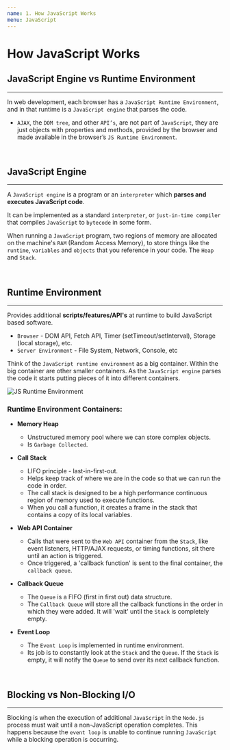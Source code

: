 ```yaml
---
name: 1. How JavaScript Works
menu: JavaScript
---
```


# How JavaScript Works

## JavaScript Engine vs Runtime Environment

---

In web development, each browser has a `JavaScript Runtime Environment`, and in that runtime is a `JavaScript engine` that parses the code.

- `AJAX`, the `DOM tree`, and other `API’s`, are not part of `JavaScript`, they are just objects with properties and methods, provided by the browser and made available in the browser’s `JS Runtime Environment`.

<br />

## JavaScript Engine

---

A `JavaScript engine` is a program or an `interpreter` which **parses and executes JavaScript code**.

It can be implemented as a standard `interpreter`, or `just-in-time compiler` that compiles `JavaScript` to `bytecode` in some form.

When running a `JavaScript` program, two regions of memory are allocated on the machine's `RAM` (Random Access Memory), to store things like the `runtime`, `variables` and `objects` that you reference in your code. The `Heap` and `Stack`.

<br />

## Runtime Environment

---

Provides additional **scripts/features/API's** at runtime to build JavaScript based software.

- `Browser` - DOM API, Fetch API, Timer (setTimeout/setInterval), Storage (local storage), etc.
- `Server Environment` - File System, Network, Console, etc

Think of the `JavaScript runtime environment` as a big container. Within the big container are other smaller containers. As the `JavaScript engine` parses the code it starts putting pieces of it into different containers.

![JS Runtime Environment](https://miro.medium.com/max/700/1*zeKjWCjyAGZ9JN4fvnWsiA.png)

### Runtime Environment Containers:

- **Memory Heap**

  - Unstructured memory pool where we can store complex objects.
  - Is `Garbage Collected`.

- **Call Stack**

  - LIFO principle - last-in-first-out.
  - Helps keep track of where we are in the code so that we can run the code in order.
  - The call stack is designed to be a high performance continuous region of memory used to execute functions.
  - When you call a function, it creates a frame in the stack that contains a copy of its local variables.

- **Web API Container**

  - Calls that were sent to the `Web API` container from the `Stack`, like event listeners, HTTP/AJAX requests, or timing functions, sit there until an action is triggered.
  - Once triggered, a 'callback function' is sent to the final container, the `callback queue`.

- **Callback Queue**

  - The `Queue` is a FIFO (first in first out) data structure.
  - The `Callback Queue` will store all the callback functions in the order in which they were added. It will 'wait' until the `Stack` is completely empty.

- **Event Loop**
  - The `Event Loop` is implemented in runtime environment.
  - Its job is to constantly look at the `Stack` and the `Queue`. If the `Stack` is empty, it will notify the `Queue` to send over its next callback function.

<br />

## Blocking vs Non-Blocking I/O

---

Blocking is when the execution of additional `JavaScript` in the `Node.js` process must wait until a non-JavaScript operation completes. This happens because the `event loop` is unable to continue running `JavaScript` while a blocking operation is occurring.

